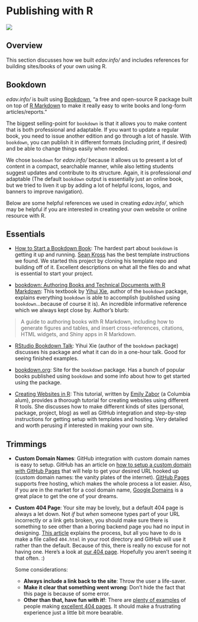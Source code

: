 # Publishing with R {#publish}

![](images/banners/banner_publish.png)

## Overview

This section discusses how we built *edav.info/* and includes references for building sites/books of your own using R.

## Bookdown

*edav.info/* is built using [Bookdown](https://bookdown.org/){target="_blank"}, "a free and open-source R package built on top of [R Markdown](https://rmarkdown.rstudio.com/){target="_blank"} to make it really easy to write books and long-form articles/reports."

The biggest selling-point for `bookdown` is that it allows you to make content that is both professional and adaptable. If you want to update a regular book, you need to issue another edition and go through a lot of hassle. With `bookdown`, you can publish it in different formats (including print, if desired) and be able to change things easily when needed.

We chose `bookdown` for *edav.info/* because it allows us to present a lot of content in a compact, searchable manner, while also letting students suggest updates and contribute to its structure. Again, it is professional *and* adaptable (The default `bookdown` output is essentially just an online book, but we tried to liven it up by adding a lot of helpful icons, logos, and banners to improve navigation).

Below are some helpful references we used in creating *edav.info/*, which may be helpful if you are interested in creating your own website or online resource with R.

## Essentials

- [How to Start a Bookdown Book](http://seankross.com/2016/11/17/How-to-Start-a-Bookdown-Book.html){target="_blank"}: The hardest part about `bookdown` is getting it up and running. [Sean Kross](http://seankross.com/about/){target="_blank"} has the best template instructions we found. We started this project by cloning his template repo and building off of it. Excellent descriptions on what all the files do and what is essential to start your project.

- [bookdown: Authoring Books and Technical Documents with R Markdown](https://bookdown.org/yihui/bookdown/){target="_blank"}: This textbook by [Yihui Xie](https://yihui.name/en/){target="_blank"}, author of the `bookdown` package, explains everything `bookdown` is able to accomplish (published using `bookdown`...because of course it is). An incredible informative reference which we always kept close by. Author's blurb:

> A guide to authoring books with R Markdown, including how to generate figures and tables, and insert cross-references, citations, HTML widgets, and Shiny apps in R Markdown. 
>

- [RStudio Bookdown Talk](https://www.rstudio.com/resources/webinars/introducing-bookdown/){target="_blank"}: Yihui Xie (author of the `bookdown` package) discusses his package and what it can do in a one-hour talk. Good for seeing finished examples.

- [bookdown.org](https://bookdown.org/home/about.html){target="_blank"}: Site for the `bookdown` package. Has a bunch of popular books published using `bookdown` and some info about how to get started using the package.

- [Creating Websites in R](http://www.emilyzabor.com/tutorials/rmarkdown_websites_tutorial.html){target="_blank"}: This tutorial, written by [Emily Zabor](http://www.emilyzabor.com/){target="_blank"} (a Columbia alum), provides a thorough tutorial for creating websites using different R tools. She discusses how to make different kinds of sites (personal, package, project, blog) as well as GitHub integration and step-by-step instructions for getting setup with templates and hosting. Very detailed and worth perusing if interested in making your own site.

## Trimmings

- **Custom Domain Names**: GitHub integration with custom domain names is easy to setup. GitHub has an article on [how to setup a custom domain with GitHub Pages](https://help.github.com/articles/using-a-custom-domain-with-github-pages/){target="_blank"} that will help to get your desired URL hooked up (custom domain names: the vanity plates of the internet). [GitHub Pages](https://pages.github.com/){target="_blank"} supports free hosting, which makes the whole process a lot easier. Also, if you are in the market for a cool domain name, [Google Domains](https://domains.google/#/){target="_blank"} is a great place to get the one of your dreams.

- **Custom 404 Page**: Your site may be lovely, but a default 404 page is always a let down. Not *if* but *when* someone types part of your URL incorrectly or a link gets broken, you should make sure there is something to see other than a boring backend page you had no input in designing. [This article](https://mycyberuniverse.com/developing/custom-404-page-for-website-hosted-on-github.html){target="_blank"} explains the process, but all you have to do is make a file called `404.html` in your root directory and GitHub will use it rather than the default. Because of this, there is really no excuse for not having one. Here's a look at [our 404 page](404.html). Hopefully you aren't seeing it that often. :)

    Some considerations:
    - **Always include a link back to the site**: Throw the user a life-saver.
    - **Make it clear that something went wrong**: Don't hide the fact that this page is because of some error.
    - **Other than that, have fun with it!**: There are [plenty of examples](https://www.canva.com/learn/404-page-design/){target="_blank"} of people making [excellent 404 pages](https://www.pagecloud.com/blog/best-404-pages){target="_blank"}. It should make a frustrating experience just a little bit more bearable.









